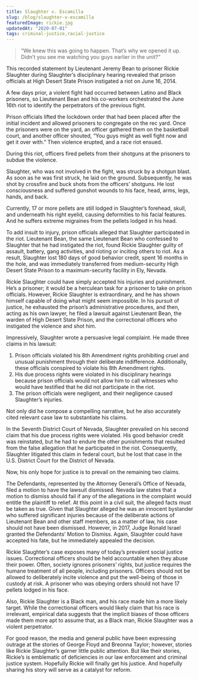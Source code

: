 ```yaml
---
title: Slaughter v. Escamilla
slug: /blog/slaughter-v-escamilla
featuredImage: rickie.jpg
updatedAt: "2020-07-01"
tags: criminal-justice,racial-justice
---
```


> “We knew this was going to happen. That’s why we opened it up. Didn’t you
> see me watching you guys earlier in the unit?”

This recorded statement by Lieutenant Jeremy Bean to prisoner Rickie
Slaughter during Slaughter’s disciplinary hearing revealed that prison
officials at High Desert State Prison instigated a riot on June 16, 2014.

A few days prior, a violent fight had occurred between Latino and Black
prisoners, so Lieutenant Bean and his co-workers orchestrated the June 16th
riot to identify the perpetrators of the previous fight.

Prison officials lifted the lockdown order that had been placed after the
initial incident and allowed prisoners to congregate on the rec yard. Once
the prisoners were on the yard, an officer gathered them on the basketball
court, and another officer shouted, “You guys might as well fight now and get
it over with.” Then violence erupted, and a race riot ensued.

During this riot, officers fired pellets from their shotguns at the prisoners
to subdue the violence.

Slaughter, who was not involved in the fight, was struck by a shotgun blast.
As soon as he was first struck, he laid on the ground. Subsequently, he was
shot by crossfire and buck shots from the officers’ shotguns. He lost
consciousness and suffered gunshot wounds to his face, head, arms, legs,
hands, and back.

Currently, 17 or more pellets are still lodged in Slaughter’s forehead,
skull, and underneath his right eyelid, causing deformities to his facial
features. And he suffers extreme migraines from the pellets lodged in his
head.

To add insult to injury, prison officials alleged that Slaughter participated
in the riot. Lieutenant Bean, the same Lieutenant Bean who confessed to
Slaughter that he had instigated the riot, found Rickie Slaughter guilty of
assault, battery, gang activities, and rioting or inciting others to riot. As
a result, Slaughter lost 180 days of good behavior credit, spent 16 months in
the hole, and was immediately transferred from medium-security High Desert
State Prison to a maximum-security facility in Ely, Nevada.

Rickie Slaughter could have simply accepted his injuries and punishment. He’s
a prisoner; it would be a herculean task for a prisoner to take on prison
officials. However, Rickie Slaughter is extraordinary, and he has shown
himself capable of doing what might seem impossible. In his pursuit of
justice, he exhausted the prison’s administrative procedures, and then,
acting as his own lawyer, he filed a lawsuit against Lieutenant Bean, the
warden of High Desert State Prison, and the correctional officers who
instigated the violence and shot him.

Impressively, Slaughter wrote a persuasive legal complaint. He made three
claims in his lawsuit:

1. Prison officials violated his 8th Amendment rights prohibiting cruel and
  unusual punishment through their deliberate indifference. Additionally, these
  officials conspired to violate his 8th Amendment rights.
2. His due process rights were violated in his disciplinary hearings because
  prison officials would not allow him to call witnesses who would have
  testified that he did not participate in the riot.
3. The prison officials were negligent, and their negligence caused
  Slaughter’s injuries.

Not only did he compose a compelling narrative, but he also accurately cited
relevant case law to substantiate his claims.

In the Seventh District Court of Nevada, Slaughter prevailed on his second
claim that his due process rights were violated. His good behavior credit was
reinstated, but he had to endure the other punishments that resulted from the
false allegation that he participated in the riot. Consequently, Slaughter
litigated this claim in federal court, but he lost that case in the U.S.
District Court for the District of Nevada.

Now, his only hope for justice is to prevail on the remaining two claims.

The Defendants, represented by the Attorney General’s Office of Nevada, filed
a motion to have the lawsuit dismissed. Nevada law states that a motion to
dismiss should fail if any of the allegations in the complaint would entitle
the plaintiff to relief. At this point in a civil suit, the alleged facts
must be taken as true. Given that Slaughter alleged he was an innocent
bystander who suffered significant injuries because of the deliberate actions
of Lieutenant Bean and other staff members, as a matter of law, his case
should not have been dismissed. However, in 2017, Judge Ronald Israel granted
the Defendants’ Motion to Dismiss. Again, Slaughter could have accepted his
fate, but he immediately appealed the decision.

Rickie Slaughter’s case exposes many of today’s prevalent social justice
issues. Correctional officers should be held accountable when they abuse
their power. Often, society ignores prisoners’ rights, but justice requires
the humane treatment of all people, including prisoners. Officers should not
be allowed to deliberately incite violence and put the well-being of those in
custody at risk. A prisoner who was obeying orders should not have 17 pellets
lodged in his face.

Also, Rickie Slaughter is a Black man, and his race made him a more likely
target. While the correctional officers would likely claim that his race is
irrelevant, empirical data suggests that the implicit biases of those
officers made them more apt to assume that, as a Black man, Rickie Slaughter
was a violent perpetrator.

For good reason, the media and general public have been expressing outrage at
the stories of George Floyd and Breonna Taylor; however, stories like Rickie
Slaughter’s garner little public attention. But like their stories, Rickie’s
is emblematic of deficiencies in our law enforcement and criminal justice
system. Hopefully Rickie will finally get his justice. And hopefully sharing
his story will serve as a catalyst for reform.
